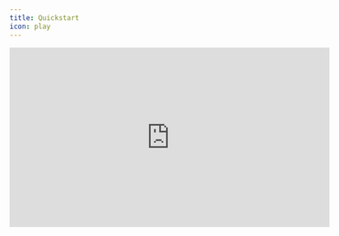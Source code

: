 ```yaml
---
title: Quickstart
icon: play
---
```


<iframe
  width="560"
  height="315"
  src="https://www.youtube.com/embed/pkmCn9ymWUg?si=mOHMOTt0kFidJsnX"
  title="YouTube video player"
  frameBorder="0"
  allow="accelerometer; autoplay; clipboard-write; encrypted-media; gyroscope; picture-in-picture; web-share" referrerPolicy="strict-origin-when-cross-origin"
  allowFullScreen>
</iframe>

